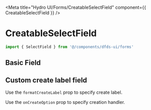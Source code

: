 
<Meta title="Hydro UI/Forms/CreatableSelectField" component={{ CreatableSelectField }} />

# CreatableSelectField

```jsx
import { SelectField } from '@/components/dfds-ui/forms'
```

## Basic Field

<Preview width="320px" gray>
  <Story story={BasicCreatableSelectField} />
</Preview>

## Custom create label field

Use the `formatCreateLabel` prop to specify create label.

Use the `onCreateOption` prop to specify creation handler.

<Preview width="320px" gray>
  <Story story={CustomLabelCreatableSelectField} />
</Preview>
